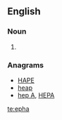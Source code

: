 ==English==

===Noun===
{{en-noun}}

# {{biblical}} {{alternative spelling of|[[ephah]]}}

===Anagrams===
* [[HAPE#English|HAPE]]
* [[heap#English|heap]]
* [[hep A#English|hep A]], [[HEPA#English|HEPA]]

[[te:epha]]